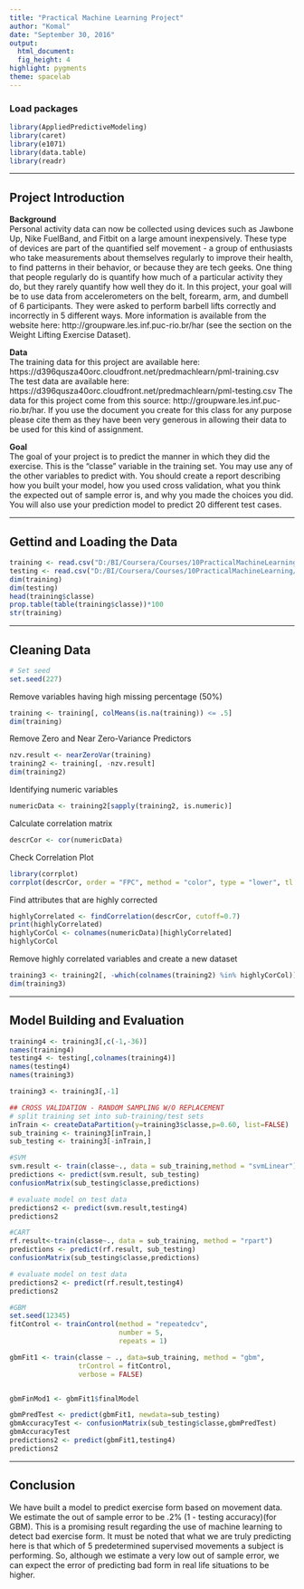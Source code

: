 ---
title: "Practical Machine Learning Project"
author: "Komal"
date: "September 30, 2016"
output: 
  html_document: 
  fig_height: 4
highlight: pygments
theme: spacelab
---

### Load packages
  
```{r load-packages, message = FALSE}
library(AppliedPredictiveModeling)     
library(caret)     
library(e1071)     
library(data.table)     
library(readr)     
```

* * *
  
## Project Introduction
**Background**   
Personal activity data can now be collected using devices such as Jawbone Up, Nike FuelBand, and Fitbit on a large amount inexpensively. These type of devices are part of the quantified self movement - a group of enthusiasts who take measurements about themselves regularly to improve their health, to find patterns in their behavior, or because they are tech geeks. One thing that people regularly do is quantify how much of a particular activity they do, but they rarely quantify how well they do it. In this project, your goal will be to use data from accelerometers on the belt, forearm, arm, and dumbell of 6 participants. They were asked to perform barbell lifts correctly and incorrectly in 5 different ways. More information is available from the website here: http://groupware.les.inf.puc-rio.br/har (see the section on the Weight Lifting Exercise   Dataset).     

**Data**  
The training data for this project are available here: https://d396qusza40orc.cloudfront.net/predmachlearn/pml-training.csv
The test data are available here: https://d396qusza40orc.cloudfront.net/predmachlearn/pml-testing.csv
The data for this project come from this source: http://groupware.les.inf.puc-rio.br/har. If you use the document you create for this class for any purpose please cite them as they have been very generous in allowing their data to be used for this kind of assignment.        

**Goal**     
The goal of your project is to predict the manner in which they did the exercise. This is the "classe" variable in the training set. You may use any of the other variables to predict with. You should create a report describing how you built your model, how you used cross validation, what you think the expected out of sample error is, and why you made the choices you did. You will also use your prediction model to predict 20 different test cases.       

* * *
  
## Gettind and Loading the Data

```{r load-data}
training <- read.csv("D:/BI/Coursera/Courses/10PracticalMachineLearning/pml-training.csv")
testing <- read.csv("D:/BI/Coursera/Courses/10PracticalMachineLearning/pml-testing.csv")
dim(training)
dim(testing)
head(training$classe)
prop.table(table(training$classe))*100
str(training)

```


* * *
  
## Cleaning Data

```{r clean-data}
# Set seed
set.seed(227)
```

Remove variables having high missing percentage (50%)
```{r}
training <- training[, colMeans(is.na(training)) <= .5]
dim(training)
```

Remove Zero and Near Zero-Variance Predictors
```{r}
nzv.result <- nearZeroVar(training)
training2 <- training[, -nzv.result]
dim(training2)
```

Identifying numeric variables
```{r}
numericData <- training2[sapply(training2, is.numeric)]
```

Calculate correlation matrix
```{r}
descrCor <- cor(numericData)
```

Check Correlation Plot
```{r}
library(corrplot)
corrplot(descrCor, order = "FPC", method = "color", type = "lower", tl.cex = 0.7, tl.col = rgb(0, 0, 0))
```

Find attributes that are highly corrected
```{r}
highlyCorrelated <- findCorrelation(descrCor, cutoff=0.7)
print(highlyCorrelated)
highlyCorCol <- colnames(numericData)[highlyCorrelated]
highlyCorCol
```

Remove highly correlated variables and create a new dataset
```{r}
training3 <- training2[, -which(colnames(training2) %in% highlyCorCol)]
dim(training3)

```

* * *
  
## Model Building and Evaluation
```{r}
training4 <- training3[,c(-1,-36)]
names(training4)
testing4 <- testing[,colnames(training4)]
names(testing4)
names(training3)

training3 <- training3[,-1]

## CROSS VALIDATION - RANDOM SAMPLING W/O REPLACEMENT
# split training set into sub-training/test sets
inTrain <- createDataPartition(y=training3$classe,p=0.60, list=FALSE)
sub_training <- training3[inTrain,]
sub_testing <- training3[-inTrain,]

#SVM
svm.result <- train(classe~., data = sub_training,method = "svmLinear")
predictions <- predict(svm.result, sub_testing)
confusionMatrix(sub_testing$classe,predictions)

# evaluate model on test data
predictions2 <- predict(svm.result,testing4)
predictions2

#CART
rf.result<-train(classe~., data = sub_training, method = "rpart")
predictions <- predict(rf.result, sub_testing)
confusionMatrix(sub_testing$classe,predictions)

# evaluate model on test data
predictions2 <- predict(rf.result,testing4)
predictions2

#GBM
set.seed(12345)
fitControl <- trainControl(method = "repeatedcv",
                           number = 5,
                           repeats = 1)

gbmFit1 <- train(classe ~ ., data=sub_training, method = "gbm",
                 trControl = fitControl,
                 verbose = FALSE)


gbmFinMod1 <- gbmFit1$finalModel

gbmPredTest <- predict(gbmFit1, newdata=sub_testing)
gbmAccuracyTest <- confusionMatrix(sub_testing$classe,gbmPredTest)
gbmAccuracyTest
predictions2 <- predict(gbmFit1,testing4)
predictions2

```

* * *

## Conclusion

We have built a model to predict exercise form based on movement data. We estimate the out of sample error to be .2% (1 - testing accuracy)(for GBM). This is a promising result regarding the use of machine learning to detect bad exercise form. It must be noted that what we are truly predicting here is that which of 5 predetermined supervised movements a subject is performing. So, although we estimate a very low out of sample error, we can expect the error of predicting bad form in real life situations to be higher.